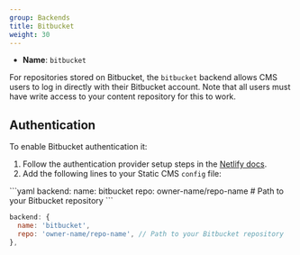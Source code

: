 ```yaml
---
group: Backends
title: Bitbucket
weight: 30
---
```


- **Name**: `bitbucket`

For repositories stored on Bitbucket, the `bitbucket` backend allows CMS users to log in directly with their Bitbucket account. Note that all users must have write access to your content repository for this to work.

## Authentication

To enable Bitbucket authentication it:

1. Follow the authentication provider setup steps in the [Netlify docs](https://www.netlify.com/docs/authentication-providers/#using-an-authentication-provider).
2. Add the following lines to your Static CMS `config` file:

<CodeTabs>
```yaml
backend:
  name: bitbucket
  repo: owner-name/repo-name # Path to your Bitbucket repository
```

```js
backend: {
  name: 'bitbucket',
  repo: 'owner-name/repo-name', // Path to your Bitbucket repository
},
```
</CodeTabs>
